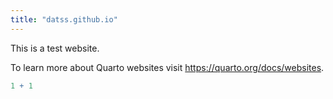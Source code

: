```yaml
---
title: "datss.github.io"
---
```


This is a test website.

To learn more about Quarto websites visit <https://quarto.org/docs/websites>.

```r
1 + 1
```
